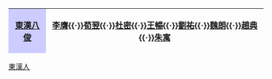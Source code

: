 {|align="center" style="border:1px solid #AAAAAA; margin-top:5px; margin-bottom:5px;"
!style="background-color:#CCCCFF;"|[[東漢八俊]]
|[[李膺 (東漢)|李膺]]{{·}}[[荀翌]]{{·}}[[杜密]]{{·}}[[王暢 (東漢)|王暢]]{{·}}[[劉祐 (東漢)|劉祐]]{{·}}[[魏朗]]{{·}}[[趙典]]{{·}}[[朱寓]]
|}<noinclude>
[[Category:東漢人|東漢人]]
</noinclude>